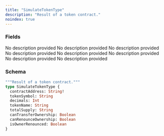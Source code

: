 ```yaml
---
title: "SimulateTokenType"
description: "Result of a token contract."
noindex: true
---
```


### Fields

<ResponseField name="contractAddress" type="String!" required>
  No description provided
</ResponseField>

<ResponseField name="tokenSymbol" type="String">
  No description provided
</ResponseField>

<ResponseField name="decimals" type="Int">
  No description provided
</ResponseField>

<ResponseField name="tokenName" type="String">
  No description provided
</ResponseField>

<ResponseField name="totalSupply" type="String">
  No description provided
</ResponseField>

<ResponseField name="canTransferOwnership" type="Boolean">
  No description provided
</ResponseField>

<ResponseField name="canRenounceOwnership" type="Boolean">
  No description provided
</ResponseField>

<ResponseField name="isOwnerRenounced" type="Boolean">
  No description provided
</ResponseField>

### Schema


```graphql 
"""Result of a token contract."""
type SimulateTokenType {
  contractAddress: String!
  tokenSymbol: String
  decimals: Int
  tokenName: String
  totalSupply: String
  canTransferOwnership: Boolean
  canRenounceOwnership: Boolean
  isOwnerRenounced: Boolean
}
```
